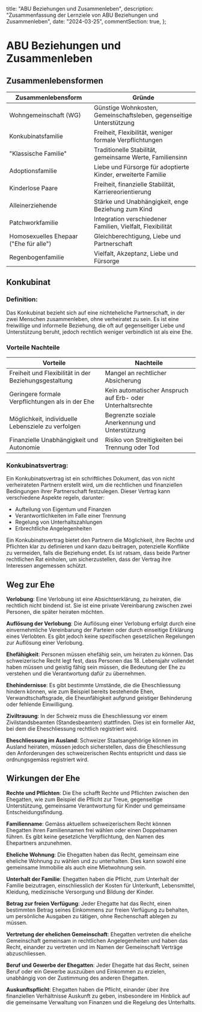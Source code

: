   title: "ABU Beziehungen und Zusammenleben",
  description:
    "Zusammenfassung der Lernziele von ABU Beziehungen und Zusammenleben",
  date: "2024-03-25",
  commentSection: true,
};

# ABU Beziehungen und Zusammenleben

## Zusammenlebensformen

| Zusammenlebensform                     | Gründe                                                              |
| -------------------------------------- | ------------------------------------------------------------------- |
| Wohngemeinschaft (WG)                  | Günstige Wohnkosten, Gemeinschaftsleben, gegenseitige Unterstützung |
| Konkubinatsfamilie                     | Freiheit, Flexibilität, weniger formale Verpflichtungen             |
| "Klassische Familie"                   | Traditionelle Stabilität, gemeinsame Werte, Familiensinn            |
| Adoptionsfamilie                       | Liebe und Fürsorge für adoptierte Kinder, erweiterte Familie        |
| Kinderlose Paare                       | Freiheit, finanzielle Stabilität, Karriereorientierung              |
| Alleinerziehende                       | Stärke und Unabhängigkeit, enge Beziehung zum Kind                  |
| Patchworkfamilie                       | Integration verschiedener Familien, Vielfalt, Flexibilität          |
| Homosexuelles Ehepaar ("Ehe für alle") | Gleichberechtigung, Liebe und Partnerschaft                         |
| Regenbogenfamilie                      | Vielfalt, Akzeptanz, Liebe und Fürsorge                             |

## Konkubinat

### Definition:

Das Konkubinat bezieht sich auf eine nichteheliche Partnerschaft, in der zwei Menschen zusammenleben, ohne verheiratet zu sein. Es ist eine freiwillige und informelle Beziehung, die oft auf gegenseitiger Liebe und Unterstützung beruht, jedoch rechtlich weniger verbindlich ist als eine Ehe.

### Vorteile Nachteile

| Vorteile                                              | Nachteile                                                  |
| ----------------------------------------------------- | ---------------------------------------------------------- |
| Freiheit und Flexibilität in der Beziehungsgestaltung | Mangel an rechtlicher Absicherung                          |
| Geringere formale Verpflichtungen als in der Ehe      | Kein automatischer Anspruch auf Erb- oder Unterhaltsrechte |
| Möglichkeit, individuelle Lebensziele zu verfolgen    | Begrenzte soziale Anerkennung und Unterstützung            |
| Finanzielle Unabhängigkeit und Autonomie              | Risiko von Streitigkeiten bei Trennung oder Tod            |

### Konkubinatsvertrag:

Ein Konkubinatsvertrag ist ein schriftliches Dokument, das von nicht verheirateten Partnern erstellt wird, um die rechtlichen und finanziellen Bedingungen ihrer Partnerschaft festzulegen. Dieser Vertrag kann verschiedene Aspekte regeln, darunter:

- Aufteilung von Eigentum und Finanzen
- Verantwortlichkeiten im Falle einer Trennung
- Regelung von Unterhaltszahlungen
- Erbrechtliche Angelegenheiten

Ein Konkubinatsvertrag bietet den Partnern die Möglichkeit, ihre Rechte und Pflichten klar zu definieren und kann dazu beitragen, potenzielle Konflikte zu vermeiden, falls die Beziehung endet. Es ist ratsam, dass beide Partner rechtlichen Rat einholen, um sicherzustellen, dass der Vertrag ihre Interessen angemessen schützt.

## Weg zur Ehe

**Verlobung**: Eine Verlobung ist eine Absichtserklärung, zu heiraten, die rechtlich nicht bindend ist. Sie ist eine private Vereinbarung zwischen zwei Personen, die später heiraten möchten.

**Auflösung der Verlobung**: Die Auflösung einer Verlobung erfolgt durch eine einvernehmliche Vereinbarung der Parteien oder durch einseitige Erklärung eines Verlobten. Es gibt jedoch keine spezifischen gesetzlichen Regelungen zur Auflösung einer Verlobung.

**Ehefähigkeit**: Personen müssen ehefähig sein, um heiraten zu können. Das schweizerische Recht legt fest, dass Personen das 18. Lebensjahr vollendet haben müssen und geistig fähig sein müssen, die Bedeutung der Ehe zu verstehen und die Verantwortung dafür zu übernehmen.

**Ehehindernisse**: Es gibt bestimmte Umstände, die die Eheschliessung hindern können, wie zum Beispiel bereits bestehende Ehen, Verwandtschaftsgrade, die Eheunfähigkeit aufgrund geistiger Behinderung oder fehlende Einwilligung.

**Ziviltrauung**: In der Schweiz muss die Eheschliessung vor einem Zivilstandsbeamten (Standesbeamten) stattfinden. Dies ist ein formeller Akt, bei dem die Eheschliessung rechtlich registriert wird.

**Eheschliessung im Ausland**: Schweizer Staatsangehörige können im Ausland heiraten, müssen jedoch sicherstellen, dass die Eheschliessung den Anforderungen des schweizerischen Rechts entspricht und dass sie ordnungsgemäss registriert wird.

## Wirkungen der Ehe

**Rechte und Pflichten**: Die Ehe schafft Rechte und Pflichten zwischen den Ehegatten, wie zum Beispiel die Pflicht zur Treue, gegenseitige Unterstützung, gemeinsame Verantwortung für Kinder und gemeinsame Entscheidungsfindung.

**Familienname**: Gemäss aktuellem schweizerischem Recht können Ehegatten ihren Familiennamen frei wählen oder einen Doppelnamen führen. Es gibt keine gesetzliche Verpflichtung, den Namen des Ehepartners anzunehmen.

**Eheliche Wohnung**: Die Ehegatten haben das Recht, gemeinsam eine eheliche Wohnung zu wählen und zu unterhalten. Dies kann sowohl eine gemeinsame Immobilie als auch eine Mietwohnung sein.

**Unterhalt der Familie**: Ehegatten haben die Pflicht, zum Unterhalt der Familie beizutragen, einschliesslich der Kosten für Unterkunft, Lebensmittel, Kleidung, medizinische Versorgung und Bildung der Kinder.

**Betrag zur freien Verfügung**: Jeder Ehegatte hat das Recht, einen bestimmten Betrag seines Einkommens zur freien Verfügung zu behalten, um persönliche Ausgaben zu tätigen, ohne Rechenschaft ablegen zu müssen.

**Vertretung der ehelichen Gemeinschaft**: Ehegatten vertreten die eheliche Gemeinschaft gemeinsam in rechtlichen Angelegenheiten und haben das Recht, einander zu vertreten und im Namen der Gemeinschaft Verträge abzuschliessen.

**Beruf und Gewerbe der Ehegatten**: Jeder Ehegatte hat das Recht, seinen Beruf oder ein Gewerbe auszuüben und Einkommen zu erzielen, unabhängig von der Zustimmung des anderen Ehegatten.

**Auskunftspflicht**: Ehegatten haben die Pflicht, einander über ihre finanziellen Verhältnisse Auskunft zu geben, insbesondere im Hinblick auf die gemeinsame Verwaltung von Finanzen und die Regelung des Unterhalts.
